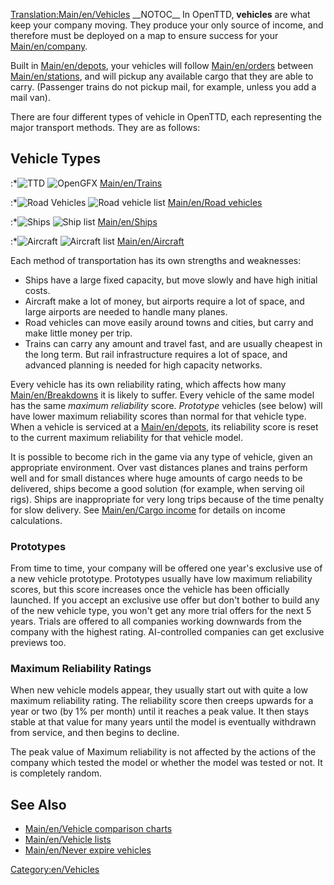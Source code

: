 [[Translation:Main/en/Vehicles]]{{en/-}}{{en/Table of contents}}
__NOTOC__
In OpenTTD, '''vehicles''' are what keep your company moving. They produce your only source of income, and therefore must be deployed on a map to ensure success for your [[Main/en/company]].

Built in [[Main/en/depots]], your vehicles will follow [[Main/en/orders]] between [[Main/en/stations]], and will pickup any available cargo that they are able to carry. (Passenger trains do not pickup mail, for example, unless you add a mail van).

There are four different types of vehicle in OpenTTD, each representing the major transport methods. They are as follows:

== Vehicle Types ==
:*[[File:en/manual html m16a497ce.png|TTD]] [[File:en/Train Information button.png|OpenGFX]] [[Main/en/Trains]]
:*[[File:en/manual html m3518e48c.png|Road Vehicles]] [[File:en/Road Vehicle Information button.png|Road vehicle list]] [[Main/en/Road vehicles]]
:*[[File:en/manual html 53123a33.png|Ships]] [[File:en/Ship Information button.png|Ship list]] [[Main/en/Ships]]
:*[[File:en/manual html 442702e6.png|Aircraft]] [[File:en/Aircraft Information button.png|Aircraft list]] [[Main/en/Aircraft]]

Each method of transportation has its own strengths and weaknesses:
*Ships have a large fixed capacity, but move slowly and have high initial costs.
*Aircraft make a lot of money, but airports require a lot of space, and large airports are needed to handle many planes.
*Road vehicles can move easily around towns and cities, but carry and make little money per trip.
*Trains can carry any amount and travel fast, and are usually cheapest in the long term. But rail infrastructure requires a lot of space, and advanced planning is needed for high capacity networks.

Every vehicle has its own reliability rating, which affects how many [[Main/en/Breakdowns]] it is likely to suffer. Every vehicle of the same model has the same ''maximum reliability'' score. ''Prototype'' vehicles (see below) will have lower maximum reliability scores than normal for that vehicle type. When a vehicle is serviced at a [[Main/en/depots]], its reliability score is reset to the current maximum reliability for that vehicle model.

It is possible to become rich in the game via any type of vehicle, given an appropriate environment. Over vast distances planes and trains perform well and for small distances where huge amounts of cargo needs to be delivered, ships become a good solution (for example, when serving oil rigs). Ships are inappropriate for very long trips because of the time penalty for slow delivery. See [[Main/en/Cargo income]] for details on income calculations.

=== Prototypes ===

From time to time, your company will be offered one year's exclusive use of a new vehicle prototype. Prototypes usually have low maximum reliability scores, but this score increases once the vehicle has been officially launched. If you accept an exclusive use offer but don't bother to build any of the new vehicle type, you won't get any more trial offers for the next 5 years. Trials are offered to all companies working downwards from the company with the highest rating. AI-controlled companies can get exclusive previews too.

=== Maximum Reliability Ratings ===

When new vehicle models appear, they usually start out with quite a low maximum reliability rating. The reliability score then creeps upwards for a year or two (by 1% per month) until it reaches a peak value. It then stays stable at that value for many years until the model is eventually withdrawn from service, and then begins to decline.

The peak value of Maximum reliability is not affected by the actions of the company which tested the model or whether the model was tested or not. It is completely random.

==See Also==
*[[Main/en/Vehicle comparison charts]]
*[[Main/en/Vehicle lists]]
*[[Main/en/Never expire vehicles]]
[[Category:en/Vehicles]]